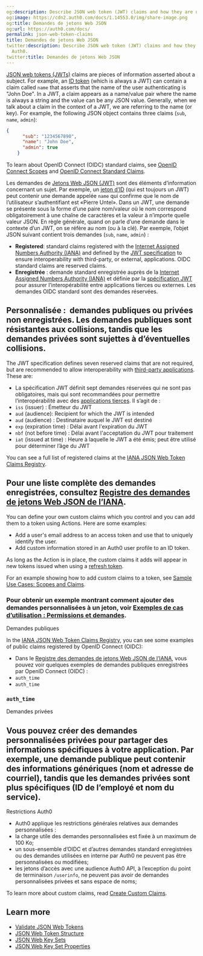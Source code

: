 ```yaml
---
og:description: Describe JSON web token (JWT) claims and how they are used in Auth0.
og:image: https://cdn2.auth0.com/docs/1.14553.0/img/share-image.png
og:title: Demandes de jetons Web JSON
og:url: https://auth0.com/docs/
permalink: json-web-token-claims
title: Demandes de jetons Web JSON
twitter:description: Describe JSON web token (JWT) claims and how they are used in
  Auth0.
twitter:title: Demandes de jetons Web JSON
---
```


[JSON web tokens (JWTs)](/docs/secure/tokens/json-web-tokens) claims are pieces of information asserted about a subject. For example, an [ID token](/docs/secure/tokens/id-tokens) (which is always a <Tooltip tip="JSON Web Token (JWT): Standard ID Token format (and often Access Token format) used to represent claims securely between two parties." cta="View Glossary" href="/docs/glossary?term=JWT">JWT</Tooltip>) can contain a claim called `name` that asserts that the name of the user authenticating is "John Doe". In a JWT, a claim appears as a name/value pair where the name is always a string and the value can be any JSON value. Generally, when we talk about a claim in the context of a JWT, we are referring to the name (or key). For example, the following JSON object contains three claims (`sub`, `name`, `admin`):

```json lines
{
      "sub": "1234567890",
      "name": "John Doe",
      "admin": true
    }
```






<Callout icon="file-lines" color="#0EA5E9" iconType="regular">

To learn about OpenID Connect (OIDC) standard claims, see [OpenID Connect Scopes](/docs/get-started/apis/scopes/openid-connect-scopes) and [OpenID Connect Standard Claims](https://openid.net/specs/openid-connect-core-1_0.html#StandardClaims).

</Callout>

Les demandes de [Jetons Web JSON (JWT)](/tokens/concepts/jwts) sont des éléments d’information concernant un sujet. Par exemple, un [jeton d’ID](/security/tokens/id-tokens) (qui est toujours un JWT) peut contenir une demande appelée `name` qui confirme que le nom de l’utilisateur s’authentifiant est «Pierre Untel». Dans un JWT, une demande se présente sous la forme d’une paire nom/valeur où le nom correspond obligatoirement à une chaîne de caractères et la valeur à n’importe quelle valeur JSON. En règle générale, quand on parle d’une demande dans le contexte d’un JWT, on se réfère au nom (ou à la clé). Par exemple, l’objet JSON suivant contient trois demandes (`sub`, `name`, `admin`) :

* **Registered**: standard claims registered with the [Internet Assigned Numbers Authority (IANA)](https://www.iana.org/assignments/jwt/jwt.xhtml) and defined by the [JWT specification](https://tools.ietf.org/html/rfc7519) to ensure interoperability with third-party, or external, applications. OIDC standard claims are reserved claims.
* **Enregistrée** : demande standard enregistrée auprès de la [Internet Assigned Numbers Authority (IANA)]() et définie par la [spécification JWT]() pour assurer l’interopérabilité entre applications tierces ou externes. Les demandes OIDC standard sont des demandes réservées.

## **Personnalisée** :  demandes publiques ou privées non enregistrées. Les demandes publiques sont résistantes aux collisions, tandis que les demandes privées sont sujettes à d’éventuelles collisions.

The JWT specification defines seven reserved claims that are not required, but are recommended to allow interoperability with [third-party applications](/docs/get-started/applications/confidential-and-public-applications/enable-third-party-applications). These are:

* La spécification JWT définit sept demandes réservées qui ne sont pas obligatoires, mais qui sont recommandées pour permettre l’interopérabilité avec des [applications tierces](/applications/confidential-and-public-applications/enable-third-party-applications). Il s’agit de :
* `iss` (issuer) : Émetteur du JWT
* `aud` (<Tooltip tip="Audience: Unique identifier of the audience for an issued token. Named aud in a token, its value contains the ID of either an application (Client ID) for an ID Token or an API (API Identifier) for an Access Token." cta="View Glossary" href="/docs/glossary?term=audience">audience</Tooltip>): Recipient for which the JWT is intended
* `aud` (audience) : Destinataire auquel le JWT est destiné
* `exp` (expiration time) : Délai avant l'expiration du JWT
* `nbf` (not before time) : Délai avant l'acceptation du JWT pour traitement
* `iat` (issued at time) : Heure à laquelle le JWT a été émis; peut être utilisé pour déterminer l’âge du JWT

You can see a full list of registered claims at the [IANA JSON Web Token Claims Registry](https://www.iana.org/assignments/jwt/jwt.xhtml#claims).

## Pour une liste complète des demandes enregistrées, consultez [Registre des demandes de jetons Web JSON de l’IANA]().

You can define your own custom claims which you control and you can add them to a token using Actions. Here are some examples:

* Add a user's email address to an <Tooltip tip="Access Token: Authorization credential, in the form of an opaque string or JWT, used to access an API." cta="View Glossary" href="/docs/glossary?term=access+token">access token</Tooltip> and use that to uniquely identify the user.
* Add custom information stored in an Auth0 user profile to an <Tooltip tip="ID Token: Credential meant for the client itself, rather than for accessing a resource." cta="View Glossary" href="/docs/glossary?term=ID+token">ID token</Tooltip>.

As long as the Action is in place, the custom claims it adds will appear in new tokens issued when using a [refresh token](/docs/secure/tokens/refresh-tokens).

For an example showing how to add custom claims to a token, see [Sample Use Cases: Scopes and Claims](/docs/get-started/apis/scopes/sample-use-cases-scopes-and-claims).

### Pour obtenir un exemple montrant comment ajouter des demandes personnalisées à un jeton, voir [Exemples de cas d’utilisation : Permissions et demandes](/apis/scopes/sample-use-cases-scopes-and-claims).

Demandes publiques

In the [IANA JSON Web Token Claims Registry](https://www.iana.org/assignments/jwt/jwt.xhtml#claims), you can see some examples of public claims registered by <Tooltip tip="OpenID: Open standard for authentication that allows applications to verify users' identities without collecting and storing login information." cta="View Glossary" href="/docs/glossary?term=OpenID">OpenID</Tooltip> Connect (OIDC):

* Dans le [Registre des demandes de jetons Web JSON de l’IANA](), vous pouvez voir quelques exemples de demandes publiques enregistrées par OpenID Connect (OIDC) :
* `auth_time`
* `auth_time`

### `auth_time`

Demandes privées

## Vous pouvez créer des demandes personnalisées privées pour partager des informations spécifiques à votre application. Par exemple, une demande publique peut contenir des informations génériques (nom et adresse de courriel), tandis que les demandes privées sont plus spécifiques (ID de l’employé et nom du service).

Restrictions Auth0

* Auth0 applique les restrictions générales relatives aux demandes personnalisées :
* la charge utile des demandes personnalisées est fixée à un maximum de 100 Ko;
* un sous-ensemble d’OIDC et d’autres demandes standard enregistrées ou des demandes utilisées en interne par Auth0 ne peuvent pas être personnalisées ou modifiées;
* les jetons d’accès avec une audience Auth0 API, à l’exception du point de terminaison `/userinfo`, ne peuvent pas avoir de demandes personnalisées privées et sans espace de noms;

To learn more about custom claims, read [Create Custom Claims](/docs/secure/tokens/json-web-tokens/create-custom-claims).

## Learn more

* [Validate JSON Web Tokens](/docs/secure/tokens/json-web-tokens/validate-json-web-tokens)
* [JSON Web Token Structure](/docs/secure/tokens/json-web-tokens/json-web-token-structure)
* [JSON Web Key Sets](/docs/secure/tokens/json-web-tokens/json-web-key-sets)
* [JSON Web Key Set Properties](/docs/secure/tokens/json-web-tokens/json-web-key-set-properties)